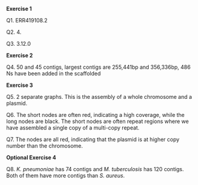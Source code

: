 **Exercise 1**

Q1. ERR419108.2

Q2. 4.

Q3. 3.12.0

**Exercise 2**

Q4. 50 and 45 contigs, largest contigs are 255,441bp and 356,336bp, 486 Ns have been added in the scaffolded

**Exercise 3**

Q5. 2 separate graphs. This is the assembly of a whole chromosome and a plasmid.

Q6. The short nodes are often red, indicating a high coverage, while the long nodes are black. The short nodes are often repeat regions where we have assembled a single copy of a multi-copy repeat.

Q7. The nodes are all red, indicating that the plasmid is at higher copy number than the chromosome.

**Optional Exercise 4**

Q8. *K. pneumoniae* has 74 contigs and *M. tuberculosis* has 120 contigs. Both of them have more contigs than *S. aureus*.
